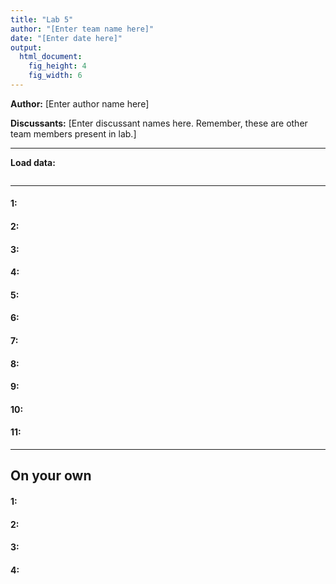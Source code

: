 ```yaml
---
title: "Lab 5"
author: "[Enter team name here]"
date: "[Enter date here]"
output:
  html_document:
    fig_height: 4
    fig_width: 6
---
```


**Author:** [Enter author name here]

**Discussants:** [Enter discussant names here. Remember, these are other team members present in lab.]

* * *

**Load data:**
```r

```

* * *

#### 1:

#### 2:

#### 3: 

#### 4:

#### 5:

#### 6:

#### 7:

#### 8:

#### 9:

#### 10:

#### 11:

* * *

## On your own

#### 1:

#### 2:

#### 3:

#### 4: